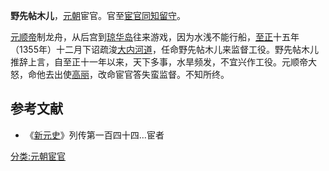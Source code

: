 '''野先帖木儿'''，[[元朝|元朝]]宦官。官至[[宦官|宦官]][[同知|同知]][[留守|留守]]。

[[元顺帝|元顺帝]]制龙舟，从后宫到[[琼华岛|琼华岛]]往来游戏，因为水浅不能行船，[[至正|至正]]十五年（1355年）十二月下诏疏浚[[大内|大内]][[河道|河道]]，任命野先帖木儿来监督工役。野先帖木儿推辞上言，自至正十一年以来，天下多事，水旱频发，不宜兴作工役。元顺帝大怒，命他去出使[[高麗_(918年－1392年)|高丽]]，改命宦官答失蛮监督。不知所终。
==参考文献==
* 《[[新元史|新元史]]》列传第一百四十四…宦者
[[分类:元朝宦官|分类:元朝宦官]]